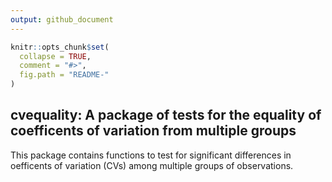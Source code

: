 ```yaml
---
output: github_document
---
```


<!-- README.md is generated from README.Rmd. Please edit that file -->

```r
knitr::opts_chunk$set(
  collapse = TRUE,
  comment = "#>",
  fig.path = "README-"
)
```

## cvequality: A package of tests for the equality of coefficents of variation from multiple groups

This package contains functions to test for significant differences in oefficents of variation (CVs) among multiple groups of observations. 
